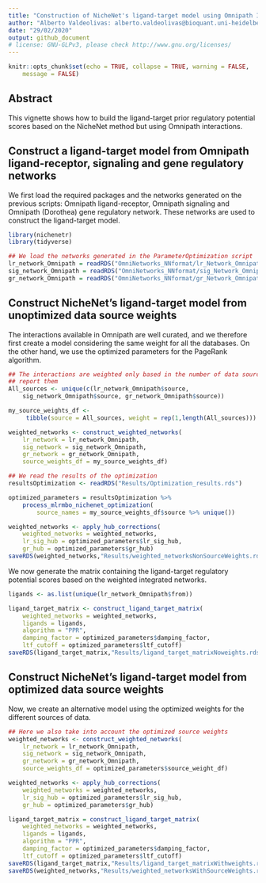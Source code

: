 ```yaml
---
title: "Construction of NicheNet's ligand-target model using Omnipath Interactions"
author: "Alberto Valdeolivas: alberto.valdeolivas@bioquant.uni-heidelberg.de; Date:"
date: "29/02/2020"
output: github_document
# license: GNU-GLPv3, please check http://www.gnu.org/licenses/
---
```


```r
knitr::opts_chunk$set(echo = TRUE, collapse = TRUE, warning = FALSE, 
    message = FALSE)
```

## Abstract

This vignette shows how to build the ligand-target prior regulatory potential 
scores based on the NicheNet method but using Omnipath interactions.  

## Construct a ligand-target model from Omnipath ligand-receptor, signaling and gene regulatory networks

We first load the required packages and the networks generated on the previous
scripts: Omnipath ligand-receptor, Omnipath signaling and Omnipath (Dorothea) 
gene regulatory network. These networks are used to construct the ligand-target
model. 

```r
library(nichenetr)
library(tidyverse)

## We load the networks generated in the ParameterOptimization script
lr_network_Omnipath = readRDS("OmniNetworks_NNformat/lr_Network_Omnipath.rds")
sig_network_Omnipath = readRDS("OmniNetworks_NNformat/sig_Network_Omnipath.rds")
gr_network_Omnipath = readRDS("OmniNetworks_NNformat/gr_Network_Omnipath.rds")
```

## Construct NicheNet’s ligand-target model from unoptimized data source weights

The interactions available in Omnipath are well curated, and we therefore first
create a model considering the same weight for all the databases. On the other
hand, we use the optimized parameters for the PageRank algorithm. 

```r
## The interactions are weighted only based in the number of data sources that
## report them
All_sources <- unique(c(lr_network_Omnipath$source,
    sig_network_Omnipath$source, gr_network_Omnipath$source))

my_source_weights_df <- 
     tibble(source = All_sources, weight = rep(1,length(All_sources)))

weighted_networks <- construct_weighted_networks(
    lr_network = lr_network_Omnipath, 
    sig_network = sig_network_Omnipath, 
    gr_network = gr_network_Omnipath, 
    source_weights_df = my_source_weights_df)

## We read the results of the optimization 
resultsOptimization <- readRDS("Results/Optimization_results.rds")

optimized_parameters = resultsOptimization %>% 
    process_mlrmbo_nichenet_optimization(
        source_names = my_source_weights_df$source %>% unique())

weighted_networks <- apply_hub_corrections(
    weighted_networks = weighted_networks, 
    lr_sig_hub = optimized_parameters$lr_sig_hub, 
    gr_hub = optimized_parameters$gr_hub)
saveRDS(weighted_networks,"Results/weighted_networksNonSourceWeights.rds")
```

We now generate the matrix containing the ligand-target regulatory potential 
scores based on the weighted integrated networks. 

```r
ligands <- as.list(unique(lr_network_Omnipath$from))

ligand_target_matrix <- construct_ligand_target_matrix(
    weighted_networks = weighted_networks, 
    ligands = ligands, 
    algorithm = "PPR", 
    damping_factor = optimized_parameters$damping_factor, 
    ltf_cutoff = optimized_parameters$ltf_cutoff)
saveRDS(ligand_target_matrix,"Results/ligand_target_matrixNoweights.rds")
```

## Construct NicheNet’s ligand-target model from optimized data source weights

Now, we create an alternative model using the optimized weights for the 
different sources of data.

```r
## Here we also take into account the optimized source weights
weighted_networks <- construct_weighted_networks(
    lr_network = lr_network_Omnipath, 
    sig_network = sig_network_Omnipath, 
    gr_network = gr_network_Omnipath,
    source_weights_df = optimized_parameters$source_weight_df)

weighted_networks <- apply_hub_corrections(
    weighted_networks = weighted_networks, 
    lr_sig_hub = optimized_parameters$lr_sig_hub, 
    gr_hub = optimized_parameters$gr_hub)

ligand_target_matrix = construct_ligand_target_matrix(
    weighted_networks = weighted_networks, 
    ligands = ligands, 
    algorithm = "PPR", 
    damping_factor = optimized_parameters$damping_factor, 
    ltf_cutoff = optimized_parameters$ltf_cutoff)
saveRDS(ligand_target_matrix,"Results/ligand_target_matrixWithweights.rds")
saveRDS(weighted_networks,"Results/weighted_networksWithSourceWeights.rds")
```

